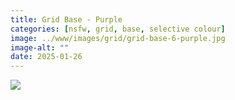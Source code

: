 ```yaml
---
title: Grid Base - Purple
categories: [nsfw, grid, base, selective colour]
image: ../www/images/grid/grid-base-6-purple.jpg
image-alt: ""
date: 2025-01-26
---
```



![](../www/images/grid/grid-base-6-purple.jpg)

